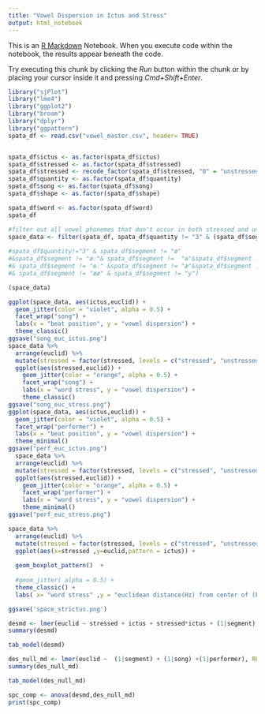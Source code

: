 ```yaml
---
title: "Vowel Dispersion in Ictus and Stress"
output: html_notebook
---
```


This is an [R Markdown](http://rmarkdown.rstudio.com) Notebook. When you execute code within the notebook, the results appear beneath the code.

Try executing this chunk by clicking the *Run* button within the chunk or by placing your cursor inside it and pressing *Cmd+Shift+Enter*.

```r
library("sjPlot")
library("lme4")
library("ggplot2")
library("broom")
library("dplyr")
library("ggpattern")
spata_df <- read.csv("vowel_master.csv", header= TRUE)


spata_df$ictus <- as.factor(spata_df$ictus)
spata_df$stressed <- as.factor(spata_df$stressed)
spata_df$stressed <- recode_factor(spata_df$stressed, "0" = "unstressed","1" = "stressed")
spata_df$quantity <- as.factor(spata_df$quantity)
spata_df$song <- as.factor(spata_df$song)
spata_df$shape <- as.factor(spata_df$shape)

spata_df$word <- as.factor(spata_df$word)
spata_df
```

```r
#filter out all vowel phonemes that don't occur in both stressed and unstressed positions in Estonian
space_data <- filter(spata_df, spata_df$quantity != "3" & (spata_df$segment == "a" |spata_df$segment == "aa"|spata_df$segment == "aː"| spata_df$segment == "e" |spata_df$segment == "ee"| spata_df$segment == "eː"  | spata_df$segment == "i" | spata_df$segment == "ii"| spata_df$segment == "iː" | spata_df$segment == "o"| spata_df$segment == "oo"| spata_df$segment == "oː") )
                     
#spata_df$quantity!="3" & spata_df$segment != "ø"
#&spata_df$segment != "øː"& spata_df$segment !=  "ɵ"&spata_df$segment !=  "ɵɵ"
#& spata_df$segment != "ɵː" &spata_df$segment != "æ"&spata_df$segment != "æː"
#& spata_df$segment != "ææ" & spata_df$segment != "y")

(space_data)
```

```r

ggplot(space_data, aes(ictus,euclid)) + 
  geom_jitter(color = "violet", alpha = 0.5) +
  facet_wrap("song") +
  labs(x = "beat position", y = "vowel dispersion") + 
  theme_classic()
ggsave("song_euc_ictus.png")
space_data %>%
  arrange(euclid) %>%
  mutate(stressed = factor(stressed, levels = c("stressed", "unstressed")))%>%
  ggplot(aes(stressed,euclid)) + 
    geom_jitter(color = "orange", alpha = 0.5) +
    facet_wrap("song") +
    labs(x = "word stress", y = "vowel dispersion") + 
    theme_classic()
ggsave("song_euc_stress.png")
ggplot(space_data, aes(ictus,euclid)) + 
  geom_jitter(color = "violet", alpha = 0.5) +
  facet_wrap("performer") +
  labs(x = "beat position", y = "vowel dispersion") + 
  theme_minimal()
ggsave("perf_euc_ictus.png")
  space_data %>%
  arrange(euclid) %>%
  mutate(stressed = factor(stressed, levels = c("stressed", "unstressed")))%>%
  ggplot(aes(stressed,euclid)) + 
    geom_jitter(color = "orange", alpha = 0.5) +
    facet_wrap("performer") +
    labs(x = "word stress", y = "vowel dispersion") + 
    theme_minimal()
ggsave("perf_euc_stress.png")
```

```r
space_data %>%
  arrange(euclid) %>%
  mutate(stressed = factor(stressed, levels = c("stressed", "unstressed")))%>%
  ggplot(aes(x=stressed ,y=euclid,pattern = ictus)) + 
  
  geom_boxplot_pattern()  + 
  
  #geom_jitter( alpha = 0.5) +
  theme_classic() +
  labs( x= "word stress" ,y = "euclidean distance(Hz) from center of (F1, F2) plane", pattern = "beat position", title = "spatial effects on vowels of stressed and unstressed syllables") 

ggsave('space_strictus.png')
```

```r
desmd <- lmer(euclid ~ stressed + ictus + stressed*ictus + (1|segment) + (1|song) + (1|performer), REML = FALSE, data = space_data )
summary(desmd)
```

```r
tab_model(desmd)
```

```r
des_null_md <- lmer(euclid ~  (1|segment) + (1|song) +(1|performer), REML = FALSE, data = space_data )
summary(des_null_md)
```

```r
tab_model(des_null_md)
```

```r
spc_comp <- anova(desmd,des_null_md)
print(spc_comp)
```
